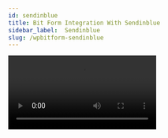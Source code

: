 ```yaml
---
id: sendinblue
title: Bit Form Integration With Sendinblue
sidebar_label:  Sendinblue
slug: /wpbitform-sendinblue
---
```


<Video youtube src="DLWvKoPbbN8" />
<br/>

From now on you can list the email of your user as a ***Contact*** through the ***Sendinblue integration*** process. It helps you to conduct any email marketing of your business or company easily. For in-depth details go through this documentation.

## Authorization Process   

1. At first, select the form name you want to apply the Sendinblue integration; after that, follow the below instructions.

 Follow the path:

 ***`Settings`=> `Integrations` => Click on `(+)` => Click on `Sendinblue`***

 <Image src="Sendinblue/Create Form" alt="sendinblue" w="1020" h="350" />

 <Image src="Sendinblue/Settings to integration" alt="sendinblue" w="1020" h="300" />

 <Image src="Sendinblue/Select Integration" alt="sendinblue" w="1020" h="300" />

2. Integration Name: Set the integration name ***Sendinblue API***.

3. API key: You have to copy the key from the Sendinblue dashboard & paste the key on the field. If you don’t have any create a new one. To get a new API key, ***`go to Sendinblue API CONSOL`=> `SMTP & API`=> `Create a new API key`***. Register all the information and get your API key.

 <Image src="Sendinblue/Console" alt="sendinblue" w="1020" h="300" />

 <Image src="Sendinblue/API key" alt="sendinblue" w="1020" h="300" />

4. Now click ***`Authorize`*** & you are ready to integrate with your Sendinblue account.

 <Image src="Sendinblue/Authorize" alt="sendinblue" w="1020" h="300" />

## Integration Process

1. Select the list from the drop-down option. You have to create a list on the Sendinblue dashboard & that will show on the drop-down list

 <Image src="Sendinblue/List" alt="sendinblue" w="1020" h="300" />

2. When you fill-up the audience list field, you will find the ***`Map Field`*** option. You have to map all the necessary form fields with the related Sendinblue field.

3. The addresses fields of Sendinblue are fixed – ***Email***, ***Last Name***, ***First Name*** & ***SMS***. These fields are required for the Sendinblue audience.

 <Image src="Sendinblue/Map Field" alt="sendinblue" w="1020" h="300" />

4. You can also update the submitted data by enabling the action called ***`Update Sendinblue`***. Suppose the user already submitted data under an email address. Again they want to submit data under the same email, if the action is enabled then the new data will be updated regarding that email address.
 
 <Image src="Sendinblue/Action" alt="sendinblue" w="1020" h="300" />

5. After clicking on ***`Finish & Save`***, the Sendinblue integration is ready.

 <Image src="Sendinblue/Created Integration" alt="sendinblue" w="1020" h="300" />

6. Now, you have to set conditional logic to trigger the integration for the submitted data. When you set conditional logic, remember some points – set **Action behavior = Always** & specify the integration name you have created for Sendinblue . If you don’t select the integration name properly, then the integration will not work.

 <Image src="Sendinblue/CL" alt="sendinblue" w="1020" h="300" />

7. After submitting any data, you can see the record both on the Sendinblue account & response page of BitForm.

 <Image src="Sendinblue/Databsubmission" alt="sendinblue" w="1020" h="350" />

 <Image src="Sendinblue/Data on Sendinblue" alt="sendinblue" w="1020" h="300" />

 <Image src="Sendinblue/Data on responses" alt="sendinblue" w="1020" h="300" />

8. When you update any data from the responses page, you can see the update directly on your Sendinblue account as well as the responses page.

 <Image src="Sendinblue/Update" alt="sendinblue" w="1020" h="350" />

 <Image src="Sendinblue/Update i sendinblue" alt="sendinblue" w="1020" h="350" />

 <Image src="Sendinblue/update in Responses" alt="sendinblue" w="1020" h="350" />




<Feedback/>